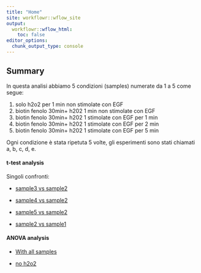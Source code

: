 ```yaml
---
title: "Home"
site: workflowr::wflow_site
output:
  workflowr::wflow_html:
    toc: false
editor_options:
  chunk_output_type: console
---
```


## **Summary**

In questa analisi abbiamo 5 condizioni (samples) numerate da 1 a 5 come segue:

1. solo h2o2 per 1 min non stimolate con EGF
2. biotin fenolo 30min+ h202 1 min non stimolate con EGF
3. biotin fenolo 30min+ h202 1 stimolate con EGF per 1 min
4. biotin fenolo 30min+ h202 1 stimolate con EGF per 2 min
5. biotin fenolo 30min+ h202 1 stimolate con EGF per 5 min

Ogni condizione è stata ripetuta 5 volte, gli esperimenti sono stati chiamati a, b, c, d, e.

#### **t-test analysis**

Singoli confronti:

+ [sample3 vs sample2](sample2_vs_sample3.html)

+ [sample4 vs sample2](sample4_vs_sample2.html)

+ [sample5 vs sample2](sample5_vs_sample2.html)

+ [sample2 vs sample1](sample2_vs_sample1.html)

#### **ANOVA analysis**

+ [With all samples](anova_all.html)

+ [no h2o2](anova_no_h2o2.html)
